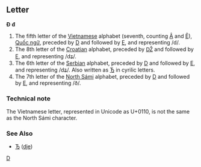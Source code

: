==Letter==
'''Đ''' '''đ'''

#The fifth letter of the [[Vietnamese]] alphabet (seventh, counting [[Â]] and [[Ê]]), [[Quốc ngữ]], preceded by [[D]] and followed by [[E]], and representing /d/.
#The 8th letter of the [[Croatian]] alphabet, preceded by [[Ǆ]] and followed by [[E]], and representing /dʑ/.
#The 6th letter of the [[Serbian]] alphabet, preceded by [[D]] and followed by [[E]], and representing /dʑ/. Also written as [[Ђ]] in cyrilic letters.
#The 7th letter of the [[North Sámi]] alphabet, preceded by [[D]] and followed by [[E]], and representing /ð/.

===Technical note===
The Vietnamese letter, represented in Unicode as U+0110, is not the same as the North Sámi character.

===See Also===
*[[Ђ]] ([[dje]])
[[Category:Latin letters|D]]